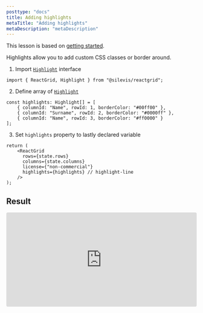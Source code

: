 ```yaml
---
posttype: "docs"
title: Adding highlights
metaTitle: "Adding highlights"
metaDescription: "metaDescription"
---
```


This lesson is based on [getting started](link).

Highlights allow you to add custom CSS classes or border around. 

1. Import [`Highlight`](link) interface

```tsx
import { ReactGrid, Highlight } from "@silevis/reactgrid";
```

2. Define array of [`Highlight`](link)

```tsx
const highlights: Highlight[] = [
    { columnId: "Name", rowId: 1, borderColor: "#00ff00" },
    { columnId: "Surname", rowId: 2, borderColor: "#0000ff" },
    { columnId: "Name", rowId: 3, borderColor: "#ff0000" }
];
```

3. Set `highlights` property to lastly declared variable

```tsx
return (
    <ReactGrid
      rows={state.rows}
      columns={state.columns}
      license={"non-commercial"}
      highlights={highlights} // highlight-line
    />
);
```

## Result

<iframe
    src="https://codesandbox.io/embed/reactgrid-getting-started-8o8gq?fontsize=14&hidenavigation=1&theme=dark"
    style="width:100%; height:250px; border:0; border-radius: 4px; overflow:hidden;"
    title="reactgrid-highlights"
    allow="geolocation; microphone; camera; midi; vr; accelerometer; gyroscope; payment; ambient-light-sensor; encrypted-media; usb"
    sandbox="allow-modals allow-forms allow-popups allow-scripts allow-same-origin"
></iframe>
